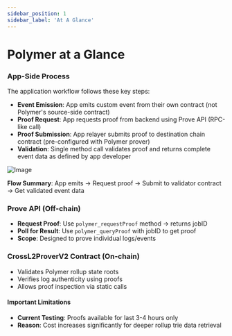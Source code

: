 ```yaml
---
sidebar_position: 1
sidebar_label: 'At A Glance'
---
```


# Polymer at a Glance

### App-Side Process

The application workflow follows these key steps:

- **Event Emission**: App emits custom event from their own contract (not Polymer's source-side contract)
- **Proof Request**: App requests proof from backend using Prove API (RPC-like call)
- **Proof Submission**: App relayer submits proof to destination chain contract (pre-configured with Polymer prover)
- **Validation**: Single method call validates proof and returns complete event data as defined by app developer


![Image](https://github.com/user-attachments/assets/2ac23b0c-6533-4e4e-a269-c2502fe7429b)



**Flow Summary**: App emits → Request proof → Submit to validator contract → Get validated event data

### Prove API (Off-chain)

- **Request Proof**: Use `polymer_requestProof` method → returns jobID
- **Poll for Result**: Use `polymer_queryProof` with jobID to get proof
- **Scope**: Designed to prove individual logs/events


### CrossL2ProverV2 Contract (On-chain)

- Validates Polymer rollup state roots
- Verifies log authenticity using proofs
- Allows proof inspection via static calls

#### Important Limitations
- **Current Testing**: Proofs available for last 3-4 hours only
- **Reason**: Cost increases significantly for deeper rollup trie data retrieval



